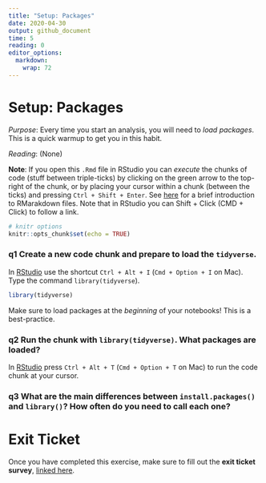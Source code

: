 ```yaml
---
title: "Setup: Packages"
date: 2020-04-30
output: github_document
time: 5
reading: 0
editor_options: 
  markdown: 
    wrap: 72
---
```


# Setup: Packages

*Purpose*: Every time you start an analysis, you will need to *load
packages*. This is a quick warmup to get you in this habit.

*Reading*: (None)

**Note**: If you open this `.Rmd` file in RStudio you can *execute* the
chunks of code (stuff between triple-ticks) by clicking on the green
arrow to the top-right of the chunk, or by placing your cursor within a
chunk (between the ticks) and pressing `Ctrl + Shift + Enter`. See
[here](https://rmarkdown.rstudio.com/authoring_quick_tour.html) for a
brief introduction to RMarakdown files. Note that in RStudio you can
Shift + Click (CMD + Click) to follow a link.

```r
# knitr options
knitr::opts_chunk$set(echo = TRUE)
```

### **q1** Create a new code chunk and prepare to load the `tidyverse`.

In [RStudio](https://bookdown.org/yihui/rmarkdown/r-code.html) use the
shortcut `Ctrl + Alt + I` (`Cmd + Option + I` on Mac). Type the command
`library(tidyverse`).

```r
library(tidyverse)

```

Make sure to load packages at the *beginning* of your notebooks! This is
a best-practice.

### **q2** Run the chunk with `library(tidyverse)`. What packages are loaded?

In
[RStudio](https://support.rstudio.com/hc/en-us/articles/200711853-Keyboard-Shortcuts)
press `Ctrl + Alt + T` (`Cmd + Option + T` on Mac) to run the code chunk
at your cursor.

### **q3** What are the main differences between `install.packages()` and `library()`? How often do you need to call each one?

<!-- include-exit-ticket -->

# Exit Ticket

<!-- -------------------------------------------------- -->

Once you have completed this exercise, make sure to fill out the **exit
ticket survey**, [linked
here](https://docs.google.com/forms/d/e/1FAIpQLSeuq2LFIwWcm05e8-JU84A3irdEL7JkXhMq5Xtoalib36LFHw/viewform?usp=pp_url&entry.693978880=e-setup01-packages-assignment.Rmd).
